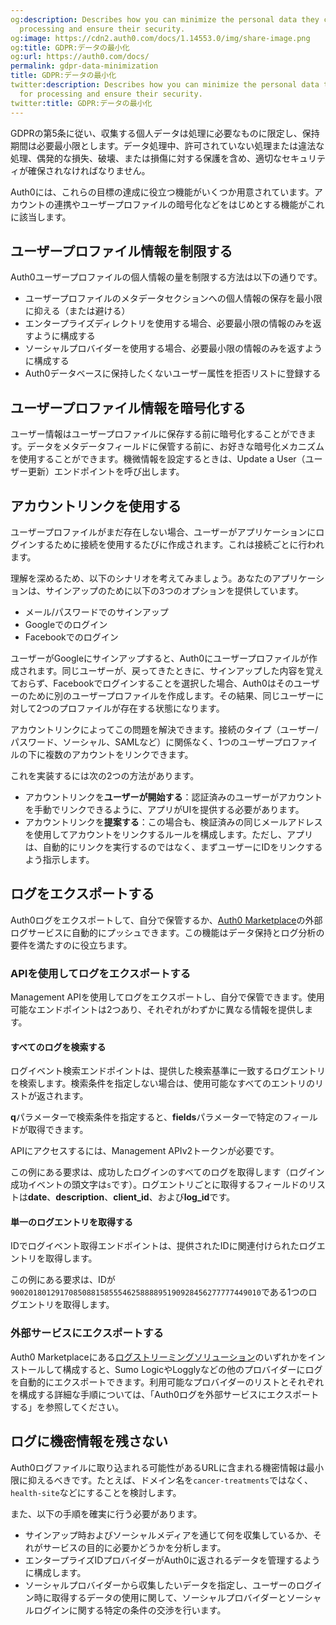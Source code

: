 ```yaml
---
og:description: Describes how you can minimize the personal data they collect for
  processing and ensure their security.
og:image: https://cdn2.auth0.com/docs/1.14553.0/img/share-image.png
og:title: GDPR:データの最小化
og:url: https://auth0.com/docs/
permalink: gdpr-data-minimization
title: GDPR:データの最小化
twitter:description: Describes how you can minimize the personal data they collect
  for processing and ensure their security.
twitter:title: GDPR:データの最小化
---
```


GDPRの第5条に従い、収集する個人データは処理に必要なものに限定し、保持期間は必要最小限とします。データ処理中、許可されていない処理または違法な処理、偶発的な損失、破壊、または損傷に対する保護を含め、適切なセキュリティが確保されなければなりません。

Auth0には、これらの目標の達成に役立つ機能がいくつか用意されています。アカウントの連携やユーザープロファイルの暗号化などをはじめとする機能がこれに該当します。



## ユーザープロファイル情報を制限する

Auth0ユーザープロファイルの個人情報の量を制限する方法は以下の通りです。

* ユーザープロファイルのメタデータセクションへの個人情報の保存を最小限に抑える（または避ける）
* エンタープライズディレクトリを使用する場合、必要最小限の情報のみを返すように構成する
* ソーシャルプロバイダーを使用する場合、必要最小限の情報のみを返すように構成する
* Auth0データベースに保持したくないユーザー属性を拒否リストに登録する

## ユーザープロファイル情報を暗号化する

ユーザー情報はユーザープロファイルに保存する前に暗号化することができます。データをメタデータフィールドに保管する前に、お好きな暗号化メカニズムを使用することができます。機微情報を設定するときは、Update a User（ユーザー更新）エンドポイントを呼び出します。

## アカウントリンクを使用する

ユーザープロファイルがまだ存在しない場合、ユーザーがアプリケーションにログインするために接続を使用するたびに作成されます。これは接続ごとに行われます。

理解を深めるため、以下のシナリオを考えてみましょう。あなたのアプリケーションは、サインアップのために以下の3つのオプションを提供しています。

* メール/パスワードでのサインアップ
* Googleでのログイン
* Facebookでのログイン

ユーザーがGoogleにサインアップすると、Auth0にユーザープロファイルが作成されます。同じユーザーが、戻ってきたときに、サインアップした内容を覚えておらず、Facebookでログインすることを選択した場合、Auth0はそのユーザーのために別のユーザープロファイルを作成します。その結果、同じユーザーに対して2つのプロファイルが存在する状態になります。

アカウントリンクによってこの問題を解決できます。接続のタイプ（ユーザー/パスワード、ソーシャル、SAMLなど）に関係なく、1つのユーザープロファイルの下に複数のアカウントをリンクできます。

これを実装するには次の2つの方法があります。

* アカウントリンクを**ユーザーが開始する**：認証済みのユーザーがアカウントを手動でリンクできるように、アプリがUIを提供する必要があります。
* アカウントリンクを**提案する**：この場合も、検証済みの同じメールアドレスを使用してアカウントをリンクするルールを構成します。ただし、アプリは、自動的にリンクを実行するのではなく、まずユーザーにIDをリンクするよう指示します。

## ログをエクスポートする

Auth0ログをエクスポートして、自分で保管するか、[Auth0 Marketplace](https://marketplace.auth0.com/features/log-streaming)の外部ログサービスに自動的にプッシュできます。この機能はデータ保持とログ分析の要件を満たすのに役立ちます。

### APIを使用してログをエクスポートする

Management APIを使用してログをエクスポートし、自分で保管できます。使用可能なエンドポイントは2つあり、それぞれがわずかに異なる情報を提供します。

#### すべてのログを検索する

ログイベント検索エンドポイントは、提供した検索基準に一致するログエントリを検索します。検索条件を指定しない場合は、使用可能なすべてのエントリのリストが返されます。

**q**パラメーターで検索条件を指定すると、**fields**パラメーターで特定のフィールドが取得できます。

APIにアクセスするには、Management APIv2トークンが必要です。

この例にある要求は、成功したログインのすべてのログを取得します（ログイン成功イベントの頭文字は`s`です）。ログエントリごとに取得するフィールドのリストは**date**、**description**、**client_id**、および**log_id**です。

#### 単一のログエントリを取得する

IDでログイベント取得エンドポイントは、提供されたIDに関連付けられたログエントリを取得します。

この例にある要求は、IDが`90020180129170850881585554625888895190928456277777449010`である1つのログエントリを取得します。

### 外部サービスにエクスポートする

Auth0 Marketplaceにある[ログストリーミングソリューション](https://marketplace.auth0.com/features/log-streaming)のいずれかをインストールして構成すると、Sumo LogicやLogglyなどの他のプロバイダーにログを自動的にエクスポートできます。利用可能なプロバイダーのリストとそれぞれを構成する詳細な手順については、「Auth0ログを外部サービスにエクスポートする」を参照してください。

## ログに機密情報を残さない

Auth0ログファイルに取り込まれる可能性があるURLに含まれる機密情報は最小限に抑えるべきです。たとえば、ドメイン名を`cancer-treatments`ではなく、`health-site`などにすることを検討します。

また、以下の手順を確実に行う必要があります。

* サインアップ時およびソーシャルメディアを通じて何を収集しているか、それがサービスの目的に必要かどうかを分析します。
* エンタープライズIDプロバイダーがAuth0に返されるデータを管理するように構成します。
* ソーシャルプロバイダーから収集したいデータを指定し、ユーザーのログイン時に取得するデータの使用に関して、ソーシャルプロバイダーとソーシャルログインに関する特定の条件の交渉を行います。